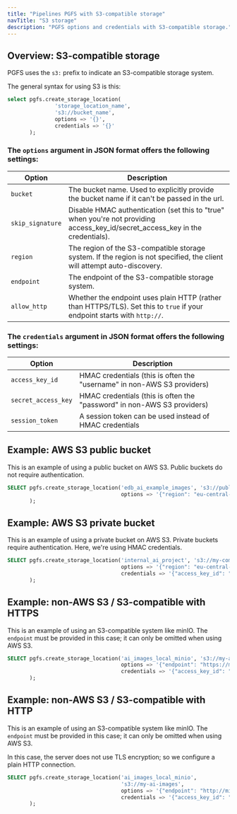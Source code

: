 ```yaml
---
title: "Pipelines PGFS with S3-compatible storage"
navTitle: "S3 storage"
description: "PGFS options and credentials with S3-compatible storage."
---
```



## Overview: S3-compatible storage
PGFS uses the `s3:` prefix to indicate an S3-compatible storage system.

The general syntax for using S3 is this:

```sql
select pgfs.create_storage_location(
               'storage_location_name',
               's3://bucket_name',
               options => '{}',
               credentials => '{}'
       );
```

### The `options` argument in JSON format offers the following settings:

| Option           | Description                                                                                                                    |
|------------------|--------------------------------------------------------------------------------------------------------------------------------|
| `bucket`         | The bucket name. Used to explicitly provide the bucket name if it can't be passed in the url.                                  |
| `skip_signature` | Disable HMAC authentication (set this to "true" when you're not providing access_key_id/secret_access_key in the credentials). |
| `region`         | The region of the S3-compatible storage system. If the region is not specified, the client will attempt auto-discovery.        |
| `endpoint`       | The endpoint of the S3-compatible storage system.                                                                              |
| `allow_http`     | Whether the endpoint uses plain HTTP (rather than HTTPS/TLS). Set this to `true` if your endpoint starts with `http://`.       |

### The `credentials` argument in JSON format offers the following settings:

| Option              | Description                                                             |
|---------------------|-------------------------------------------------------------------------|
| `access_key_id`     | HMAC credentials (this is often the "username" in non-AWS S3 providers) |
| `secret_access_key` | HMAC credentials (this is often the "password" in non-AWS S3 providers) |
| `session_token`     | A session token can be used instead of HMAC credentials                 |


## Example: AWS S3 public bucket

This is an example of using a public bucket on AWS S3. Public buckets do not require authentication.

```sql
SELECT pgfs.create_storage_location('edb_ai_example_images', 's3://public-ai-team',
                                    options => '{"region": "eu-central-1", "skip_signature": "true"}'
       );
```

## Example: AWS S3 private bucket

This is an example of using a private bucket on AWS S3. Private buckets require authentication. Here, we're using HMAC credentials.

```sql
SELECT pgfs.create_storage_location('internal_ai_project', 's3://my-company-ai-images',
                                    options => '{"region": "eu-central-1"}',
                                    credentials => '{"access_key_id": "secret", "secret_access_key":"secret!"}'
       );
```

## Example: non-AWS S3 / S3-compatible with HTTPS

This is an example of using an S3-compatible system like minIO. The `endpoint` must be provided in this case; it can only be omitted when using AWS S3.

```sql
SELECT pgfs.create_storage_location('ai_images_local_minio', 's3://my-ai-images',
                                    options => '{"endpoint": "https://minio-api.apps.local"}',
                                    credentials => '{"access_key_id": "my_username", "secret_access_key":"my_password"}'
       );
```

## Example: non-AWS S3 / S3-compatible with HTTP

This is an example of using an S3-compatible system like minIO. The `endpoint` must be provided in this case; it can only be omitted when using AWS S3.

In this case, the server does not use TLS encryption; so we configure a plain HTTP connection.

```sql
SELECT pgfs.create_storage_location('ai_images_local_minio', 
                                    's3://my-ai-images',
                                    options => '{"endpoint": "http://minio-api.apps.local", "allow_http":"true"}',
                                    credentials => '{"access_key_id": "my_username", "secret_access_key":"my_password"}'
       );
```

